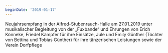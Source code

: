 ```yaml
---
beginDate: '2019-01-17'
---
```


Neujahrsempfang in der Alfred-Stubenrauch-Halle am 27.01.2019 unter
musikalischer Begleitung von der „Fuxbande“ und Ehrungen von Erich Könneke,
Friedel Kämpfer für ihre Einsätze, Jule und Emily Günther (Töchter von Bettina
und Tobias Günther) für ihre tänzerischen Leistungen sowie der Verein Dorfpflege

